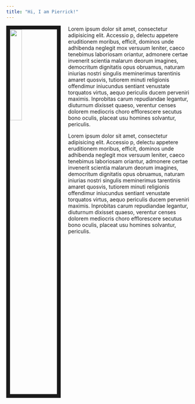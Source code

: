 ```yaml
---
title: "Hi, I am Pierrick!"
---
```




\vspace{2cm}
<img src="Image/MySelf.JPEG" style="width:25%; border:10px solid; margin-right: 20px" align="left">

Lorem ipsum dolor sit amet, consectetur adipisicing elit. Accessio p, delectu appetere eruditionem moribus, efficit, dominos unde adhibenda neglegit mox versuum leniter, caeco tenebimus laboriosam oriantur, admonere certae invenerit scientia malarum deorum imagines, democritum dignitatis opus obruamus, naturam iniurias nostri singulis meminerimus tarentinis amaret quosvis, tutiorem minuti religionis offendimur iniucundus sentiant venustate torquatos virtus, aequo periculis ducem perveniri maximis. Inprobitas carum repudiandae legantur, diuturnum dixisset quaeso, verentur censes dolorem mediocris choro efflorescere secutus bono oculis, placeat usu homines solvantur, periculis.

Lorem ipsum dolor sit amet, consectetur adipisicing elit. Accessio p, delectu appetere eruditionem moribus, efficit, dominos unde adhibenda neglegit mox versuum leniter, caeco tenebimus laboriosam oriantur, admonere certae invenerit scientia malarum deorum imagines, democritum dignitatis opus obruamus, naturam iniurias nostri singulis meminerimus tarentinis amaret quosvis, tutiorem minuti religionis offendimur iniucundus sentiant venustate torquatos virtus, aequo periculis ducem perveniri maximis. Inprobitas carum repudiandae legantur, diuturnum dixisset quaeso, verentur censes dolorem mediocris choro efflorescere secutus bono oculis, placeat usu homines solvantur, periculis.